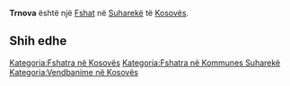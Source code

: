 {{Fshat në Kosovës
 | Emri                = Trnova
| srp_N_name = Trnova
| srp_N_FULL_NAME_RO = Trnova
| srp_N_FULL_NAME_ND_RO = Trnova
| srp_N_SORT_NAME_RG = TRNOVA
| srp_N_FULL_NAME_RG = Trnova
| srp_N_FULL_NAME_ND_RG = Trnova

 | Emri (Rasa dhanore) = 
 | Figura              = 
 | Shteti              = Kosovo
 | Komuna              = Suharekë
 | Kodi postar         = 
 | Sipërfaqja          = 

 | Popullsia           = 

 | Regj. i popullsisë  = 
 | Dend. e popullsisë  = 
 | Faqja zyrtare       = 
 <!--- Koordinatat ----> 
 | Gjerësia            = 42.761944
 | Gjatësia            = 20.677222
 | Lartësia            = 
}}
'''Trnova''' është një [[Fshat]] në [[Suharekë]] të [[Kosovës]].

<!-- == Gjeografia == -->
<!-- == Historia == -->
<!-- == Demografia == -->
== Shih edhe ==
{{Komuna Suharekë}}
{{Kosovo-Administrata-Cung}}

[[Kategoria:Fshatra në Kosovës]]
[[Kategoria:Fshatra në Kommunes Suharekë]]
[[Kategoria:Vendbanime në Kosovës]]